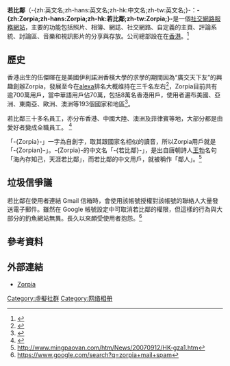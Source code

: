 {{noteTA
|T=zh:若比鄰;zh-hans:若比邻;zh-hk:Zorpia;zh-tw:若比鄰;
|1=zh:若比鄰;zh-hans:若比邻;zh-hk:Zorpia;zh-tw:若比鄰;
}}
{{Infobox_Company |
  company_name   = Zorpia Co. Ltd.|
  company_logo   = [[File:Zorpia_CN_Logo.png|200px]] |
  company_type   = [[私人|私人]]|
  foundation     =  2004年2月4日|
  location       = [[香港|香港]] [[Hong_Kong|Hong Kong]] |
  industry       = 網路|
  key_people     = [[伍傑暉|伍傑暉]]（創始者及[[CEO|CEO]]）| 
  num_employees = 30 (2007年9月) |
  homepage = [http://www.zorpia.com/ www.zorpia.com] |
}}

'''若比鄰'''（-{zh:英文名;zh-hans:英文名;zh-hk:中文名;zh-tw:英文名;}-：'''-{zh:Zorpia;zh-hans:Zorpia;zh-hk:若比鄰;zh-tw:Zorpia;}-'''是一個[[社交網路服務|社交網路服務]][[網站|網站]]，主要的功能包括照片、相簿、網誌、社交網路、自定義的主頁、評論系統、討論區、音樂和視訊影片的分享與存放。公司總部設在在[[香港|香港]]。<ref>{{Cite web |url=http://hk.zorpia.com/info/about_us |title=存档副本 |access-date=2007-10-14 |archive-date=2016-09-18 |archive-url=https://web.archive.org/web/20160918233840/http://hk.zorpia.com/info/about_us |dead-url=no }}</ref>

==歷史==
香港出生的伍傑暉在是美國伊利諾洲香檳大學的求學的期間因為“廣交天下友”的興趣創辦Zorpia，發展至今在[[Alexa_Internet|alexa]]排名大概维持在三千名左右<ref>{{Cite web |url=http://www.alexa.com/siteinfo/zorpia.com |title=存档副本 |access-date=2013-01-20 |archive-date=2021-01-03 |archive-url=https://web.archive.org/web/20210103014608/https://www.alexa.com/siteinfo/zorpia.com |dead-url=no }}</ref>，Zorpia目前共有逾700萬用戶，當中華語用戶佔70萬，包括8萬名香港用戶，使用者遍布美國、亞洲、東南亞、歐洲、澳洲等193個國家和地區<ref>{{Cite web |url=http://hk.news.yahoo.com/070911/12/2ffqp.html |title=存档副本 |access-date=2007-10-14 |archive-date=2007-10-13 |archive-url=https://web.archive.org/web/20071013112907/http://hk.news.yahoo.com/070911/12/2ffqp.html |dead-url=no }}</ref>。

若比鄰三十多名員工，亦分布香港、中國大陸、澳洲及菲律賓等地，大部分都是由愛好者變成全職員工。
<ref>{{Cite web |url=http://the-sun.on.cc/channels/news/20070607/20070607015509_0000.html |title=存档副本 |access-date=2007-10-14 |archive-date=2016-03-04 |archive-url=https://web.archive.org/web/20160304091006/http://the-sun.on.cc/channels/news/20070607/20070607015509_0000.html |dead-url=no }}</ref>

「-{Zorpia}-」一字為自創字，取其跟國家名相似的讀音，所以Zorpia用戶就是「-{Zorpian}-」。-{Zorpia}-的中文名「-{若比鄰}-」，是出自唐朝詩人[[王勃|王勃]]名句「海內存知己，天涯若比鄰」，而若比鄰的中文用戶，就被稱作「鄰人」。<ref>http://www.mingpaovan.com/htm/News/20070912/HK-gza1.htm</ref>

==垃圾信爭議==
若比鄰在使用者連結 Gmail 信箱時，會使用該帳號授權對該帳號的聯絡人大量發送電子郵件。雖然在 Google 帳號設定中可取消若比鄰的權限，但這樣的行為與大部分的釣魚網站無異。長久以來頗受使用者抱怨。<ref>https://www.google.com/search?q=zorpia+mail+spam
</ref>

==參考資料==
{{Reflist}}

==外部連結==
* [http://www.zorpia.com Zorpia] {{Wayback|url=http://www.zorpia.com/ |date=20190911054511 }}


[[Category:虛擬社群|Category:虛擬社群]]
[[Category:网络相册|Category:网络相册]]